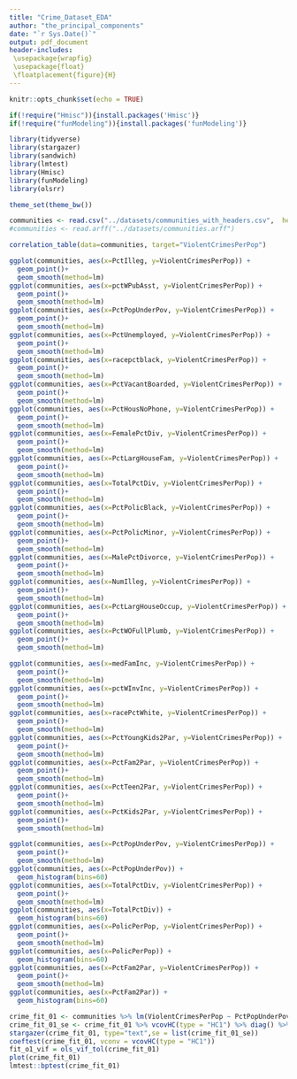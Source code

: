 ```yaml
---
title: "Crime_Dataset_EDA"
author: "the_principal_components"
date: "`r Sys.Date()`"
output: pdf_document
header-includes:
 \usepackage{wrapfig}
 \usepackage{float}
 \floatplacement{figure}{H}
---
```


```r
knitr::opts_chunk$set(echo = TRUE)
```

```r
if(!require("Hmisc")){install.packages('Hmisc')}
if(!require("funModeling")){install.packages('funModeling')}
```
```r

library(tidyverse) 
library(stargazer)
library(sandwich)
library(lmtest)
library(Hmisc)
library(funModeling)
library(olsrr)

theme_set(theme_bw())
```

```r
communities <- read.csv("../datasets/communities_with_headers.csv",  header = TRUE)
#communities <- read.arff("../datasets/communities.arff")
```

```r
correlation_table(data=communities, target="ViolentCrimesPerPop")
```

```r
ggplot(communities, aes(x=PctIlleg, y=ViolentCrimesPerPop)) + 
  geom_point()+
  geom_smooth(method=lm)
ggplot(communities, aes(x=pctWPubAsst, y=ViolentCrimesPerPop)) +
  geom_point()+
  geom_smooth(method=lm)
ggplot(communities, aes(x=PctPopUnderPov, y=ViolentCrimesPerPop)) +
  geom_point()+
  geom_smooth(method=lm)
ggplot(communities, aes(x=PctUnemployed, y=ViolentCrimesPerPop)) +
  geom_point()+
  geom_smooth(method=lm)
ggplot(communities, aes(x=racepctblack, y=ViolentCrimesPerPop)) +
  geom_point()+
  geom_smooth(method=lm)
ggplot(communities, aes(x=PctVacantBoarded, y=ViolentCrimesPerPop)) +
  geom_point()+
  geom_smooth(method=lm)
ggplot(communities, aes(x=PctHousNoPhone, y=ViolentCrimesPerPop)) +
  geom_point()+
  geom_smooth(method=lm)
ggplot(communities, aes(x=FemalePctDiv, y=ViolentCrimesPerPop)) +
  geom_point()+
  geom_smooth(method=lm)
ggplot(communities, aes(x=PctLargHouseFam, y=ViolentCrimesPerPop)) +
  geom_point()+
  geom_smooth(method=lm)
ggplot(communities, aes(x=TotalPctDiv, y=ViolentCrimesPerPop)) +
  geom_point()+
  geom_smooth(method=lm)
ggplot(communities, aes(x=PctPolicBlack, y=ViolentCrimesPerPop)) +
  geom_point()+
  geom_smooth(method=lm)
ggplot(communities, aes(x=PctPolicMinor, y=ViolentCrimesPerPop)) +
  geom_point()+
  geom_smooth(method=lm)
ggplot(communities, aes(x=MalePctDivorce, y=ViolentCrimesPerPop)) +
  geom_point()+
  geom_smooth(method=lm)
ggplot(communities, aes(x=NumIlleg, y=ViolentCrimesPerPop)) +
  geom_point()+
  geom_smooth(method=lm)
ggplot(communities, aes(x=PctLargHouseOccup, y=ViolentCrimesPerPop)) +
  geom_point()+
  geom_smooth(method=lm)
ggplot(communities, aes(x=PctWOFullPlumb, y=ViolentCrimesPerPop)) +
  geom_point()+
  geom_smooth(method=lm)
```
```r
ggplot(communities, aes(x=medFamInc, y=ViolentCrimesPerPop)) + 
  geom_point()+
  geom_smooth(method=lm)
ggplot(communities, aes(x=pctWInvInc, y=ViolentCrimesPerPop)) +
  geom_point()+
  geom_smooth(method=lm)
ggplot(communities, aes(x=racePctWhite, y=ViolentCrimesPerPop)) +
  geom_point()+
  geom_smooth(method=lm)
ggplot(communities, aes(x=PctYoungKids2Par, y=ViolentCrimesPerPop)) +
  geom_point()+
  geom_smooth(method=lm)
ggplot(communities, aes(x=PctFam2Par, y=ViolentCrimesPerPop)) +
  geom_point()+
  geom_smooth(method=lm)
ggplot(communities, aes(x=PctTeen2Par, y=ViolentCrimesPerPop)) +
  geom_point()+
  geom_smooth(method=lm)
ggplot(communities, aes(x=PctKids2Par, y=ViolentCrimesPerPop)) +
  geom_point()+
  geom_smooth(method=lm)
```
```r
ggplot(communities, aes(x=PctPopUnderPov, y=ViolentCrimesPerPop)) + 
  geom_point()+
  geom_smooth(method=lm)
ggplot(communities, aes(x=PctPopUnderPov)) + 
  geom_histogram(bins=60)
ggplot(communities, aes(x=TotalPctDiv, y=ViolentCrimesPerPop)) +
  geom_point()+
  geom_smooth(method=lm)
ggplot(communities, aes(x=TotalPctDiv)) + 
  geom_histogram(bins=60)
ggplot(communities, aes(x=PolicPerPop, y=ViolentCrimesPerPop)) +
  geom_point()+
  geom_smooth(method=lm)
ggplot(communities, aes(x=PolicPerPop)) + 
  geom_histogram(bins=60)
ggplot(communities, aes(x=PctFam2Par, y=ViolentCrimesPerPop)) +
  geom_point()+
  geom_smooth(method=lm)
ggplot(communities, aes(x=PctFam2Par)) + 
  geom_histogram(bins=60)
```
```r
crime_fit_01 <- communities %>% lm(ViolentCrimesPerPop ~ PctPopUnderPov + TotalPctDiv + PolicPerPop + PctFam2Par, data = .)
crime_fit_01_se <- crime_fit_01 %>% vcovHC(type = "HC1") %>% diag() %>% sqrt()
stargazer(crime_fit_01, type="text",se = list(crime_fit_01_se))
coeftest(crime_fit_01, vconv = vcovHC(type = "HC1"))
fit_o1_vif = ols_vif_tol(crime_fit_01)
plot(crime_fit_01)
lmtest::bptest(crime_fit_01)
```